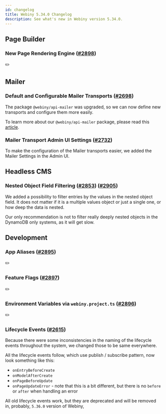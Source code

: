 ```yaml
---
id: changelog
title: Webiny 5.34.0 Changelog
description: See what's new in Webiny version 5.34.0.
---
```


## Page Builder

### New Page Rendering Engine ([#2898](https://github.com/webiny/webiny-js/pull/2898))

✏️

## Mailer

### Default and Configurable Mailer Transports ([#2698](https://github.com/webiny/webiny-js/pull/2698))

The package `@webiny/api-mailer` was upgraded, so we can now define new transports and configure them more easily.

To learn more about our `@webiny/api-mailer` package, please read this [article](/docs/overview/features/mailer).


### Mailer Transport Admin UI Settings ([#2732](https://github.com/webiny/webiny-js/pull/2732))

To make the configuration of the Mailer transports easier, we added the Mailer Settings in the Admin UI.

## Headless CMS

### Nested Object Field Filtering ([#2853](https://github.com/webiny/webiny-js/pull/2853)) ([#2905](https://github.com/webiny/webiny-js/pull/2905))

We added a possibility to filter entries by the values in the nested object field.
It does not matter if it is a multiple values object or just a single one, or how deep the data is nested.

Our only recommendation is not to filter really deeply nested objects in the DynamoDB only systems, as it will get slow.


## Development

### App Aliases ([#2895](https://github.com/webiny/webiny-js/pull/2895))

✏️

### Feature Flags ([#2897](https://github.com/webiny/webiny-js/pull/2897))

✏️

### Environment Variables via `webiny.project.ts` ([#2896](https://github.com/webiny/webiny-js/pull/2896))

✏️

### Lifecycle Events ([#2615](https://github.com/webiny/webiny-js/pull/2615))

Because there were some inconsistencies in the naming of the lifecycle events throughout the system, we changed those to be same everywhere.

All the lifecycle events follow, which use publish / subscribe pattern, now look something like this:

* `onEntryBeforeCreate`
* `onModelAfterCreate`
* `onPageBeforeUpdate`
* `onPageUpdateError` - note that this is a bit different, but there is no `before` or `after` when handling an error

All old lifecycle events work, but they are deprecated and will be removed in, probably, `5.36.0` version of Webiny,
